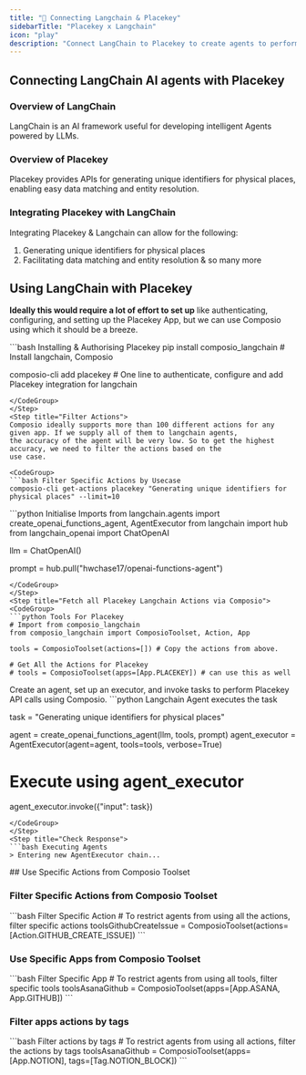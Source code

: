 ```yaml
---
title: "🚀 Connecting Langchain & Placekey"
sidebarTitle: "Placekey x Langchain"
icon: "play"
description: "Connect LangChain to Placekey to create agents to perform tasks using natural language"
---
```


## Connecting LangChain AI agents with Placekey

### Overview of LangChain

LangChain is an AI framework useful for developing intelligent Agents powered by LLMs.

### Overview of Placekey

Placekey provides APIs for generating unique identifiers for physical places, enabling easy data matching and entity resolution.

### Integrating Placekey with LangChain

Integrating Placekey & Langchain can allow for the following:

1. Generating unique identifiers for physical places
2. Facilitating data matching and entity resolution
& so many more

## Using LangChain with Placekey

<Steps>
<Step title="Setting Up the Environment">

**Ideally this would require a lot of effort to set up** like authenticating, configuring, and setting up the Placekey App, but we can use Composio using which it should be a breeze.

<CodeGroup>
```bash Installing & Authorising Placekey
pip install composio_langchain # Install langchain, Composio 

composio-cli add placekey # One line to authenticate, configure and add Placekey integration for langchain
```
</CodeGroup>
</Step>
<Step title="Filter Actions">
Composio ideally supports more than 100 different actions for any given app. If we supply all of them to langchain agents, 
the accuracy of the agent will be very low. So to get the highest accuracy, we need to filter the actions based on the 
use case.

<CodeGroup>
```bash Filter Specific Actions by Usecase
composio-cli get-actions placekey "Generating unique identifiers for physical places" --limit=10
```
</CodeGroup>

</Step>
<Step title="Import Base Packages">

<CodeGroup>
```python Initialise Imports
from langchain.agents import create_openai_functions_agent, AgentExecutor
from langchain import hub
from langchain_openai import ChatOpenAI


llm = ChatOpenAI()

prompt = hub.pull("hwchase17/openai-functions-agent")
```
</CodeGroup>
</Step>
<Step title="Fetch all Placekey Langchain Actions via Composio">
<CodeGroup>
```python Tools For Placekey
# Import from composio_langchain
from composio_langchain import ComposioToolset, Action, App

tools = ComposioToolset(actions=[]) # Copy the actions from above. 

# Get All the Actions for Placekey
# tools = ComposioToolset(apps=[App.PLACEKEY]) # can use this as well
```
</CodeGroup>
</Step>
<Step title="Execute the Agent">
Create an agent, set up an executor, and invoke tasks to perform Placekey API calls using Composio. 
<CodeGroup>
```python Langchain Agent executes the task

task = "Generating unique identifiers for physical places"

agent = create_openai_functions_agent(llm, tools, prompt)
agent_executor = AgentExecutor(agent=agent, tools=tools, verbose=True)

# Execute using agent_executor
agent_executor.invoke({"input": task})
```
</CodeGroup>
</Step>
<Step title="Check Response">
```bash Executing Agents
> Entering new AgentExecutor chain...
```
</Step>
</Steps>
## Use Specific Actions from Composio Toolset

### Filter Specific Actions from Composio Toolset

<CodeGroup>
```bash Filter Specific Action
# To restrict agents from using all the actions, filter specific actions
toolsGithubCreateIssue = ComposioToolset(actions=[Action.GITHUB_CREATE_ISSUE])
```
</CodeGroup>

### Use Specific Apps from Composio Toolset
<CodeGroup>
```bash Filter Specific App
# To restrict agents from using all tools, filter specific tools
toolsAsanaGithub = ComposioToolset(apps=[App.ASANA, App.GITHUB])
```
</CodeGroup>

### Filter apps actions by tags 
<CodeGroup>
```bash Filter actions by tags
# To restrict agents from using all actions, filter the actions by tags
toolsAsanaGithub = ComposioToolset(apps=[App.NOTION], tags=[Tag.NOTION_BLOCK])
```
</CodeGroup>

